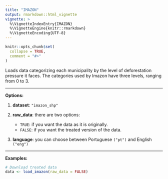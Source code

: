 ```yaml
---
title: "IMAZON"
output: rmarkdown::html_vignette
vignette: >
  %\VignetteIndexEntry{IMAZON}
  %\VignetteEngine{knitr::rmarkdown}
  %\VignetteEncoding{UTF-8}
---
```


```r
knitr::opts_chunk$set(
  collapse = TRUE,
  comment = "#>"
)
```

Loads data categorizing each municipality by the level of deforestation pressure it faces. The categories used by Imazon have three levels, ranging from 0 to 3.

***
**Options:**

  1. **dataset**: `"imazon_shp"`

  2. **raw_data**: there are two options:
      * `TRUE`: if you want the data as it is originally.
      * `FALSE`: if you want the treated version of the data.

  3. **language**: you can choose between Portuguese `("pt")` and English `("eng")`
  
***

**Examples:**

```r
# Download treated data
data <- load_imazon(raw_data = FALSE)
```
